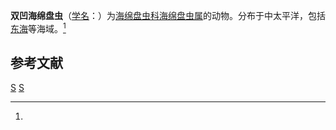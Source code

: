 {{Speciesbox
| genus = Spongodiscus
| species = biconcavus
| authority = ([[恩斯特·海克尔|Haeckel]], 1887)<ref name='id9124'>{{cite web| url =http://www.bioinfo.cn/db05/BjdwSpecies.php?action=view&id=9124| title =双凹海绵盘虫| work =《中国动物物种编目数据库》| publisher =中国科学院微生物研究所| author =中国科学院动物研究所| accessdate =2009-04-16| deadurl =yes| archiveurl =https://web.archive.org/web/20160305100103/http://www.bioinfo.cn/db05/BjdwSpecies.php?action=view&id=9124| archivedate =2016-03-05}}</ref>
}}

'''双凹海绵盘虫'''（[[学名|学名]]：{{lang|la|''Spongodiscus biconcavus''}}）为[[海绵盘虫科|海绵盘虫科]][[海绵盘虫属|海绵盘虫属]]的动物。分布于中太平洋，包括[[东海|东海]]等海域。<ref name='id9124'/>

== 参考文献 ==
{{reflist}}

{{Taxonbar|from=Q10911800}}

[[Category:海绵盘虫属|S]]
[[Category:1887年描述的动物|S]]


{{放射虫小作品}}